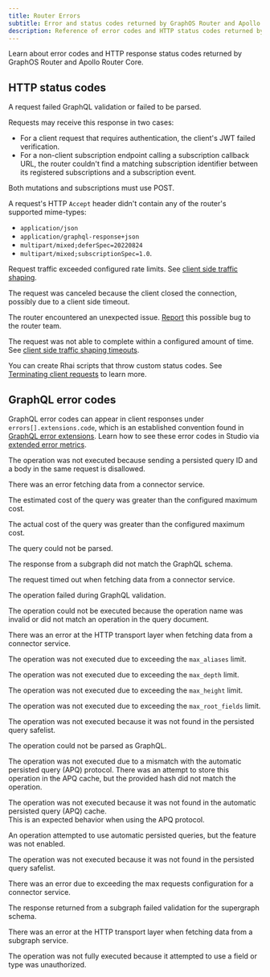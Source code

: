 ```yaml
---
title: Router Errors
subtitle: Error and status codes returned by GraphOS Router and Apollo Router Core
description: Reference of error codes and HTTP status codes returned by Apollo GraphOS Router and Apollo Router Core, including explanations and solutions.
---
```


Learn about error codes and HTTP response status codes returned by GraphOS Router and Apollo Router Core.

## HTTP status codes

<PropertyList kind="errCodes">
<Property name="400" short="Bad request">

A request failed GraphQL validation or failed to be parsed.

</Property>
<Property name="401" short="Unauthorized">

Requests may receive this response in two cases:

- For a client request that requires authentication, the client's JWT failed verification.
- For a non-client subscription endpoint calling a subscription callback URL, the router couldn't find a matching subscription identifier between its registered subscriptions and a subscription event.

</Property>
<Property name="405" short="Method not allowed">

<Note>

Both mutations and subscriptions must use POST.

</Note>

</Property>
<Property name="406" short="Not acceptable">

A request's HTTP `Accept` header didn't contain any of the router's supported mime-types:

- `application/json`
- `application/graphql-response+json`
- `multipart/mixed;deferSpec=20220824`
- `multipart/mixed;subscriptionSpec=1.0`.

</Property>

<Property name="429" short="Too many requests">

Request traffic exceeded configured rate limits. See [client side traffic shaping](/router/configuration/traffic-shaping/#client-side-traffic-shaping).

</Property>
<Property name="499" short="Request canceled by client">

The request was canceled because the client closed the connection, possibly due to a client side timeout.

</Property>
<Property name="500" short="Internal server error">

The router encountered an unexpected issue. [Report](https://github.com/apollographql/router/issues/new?assignees=&labels=raised+by+user&projects=&template=bug_report.md&title=) this possible bug to the router team.

</Property>

<Property name="504" short="Request timed out">

The request was not able to complete within a configured amount of time. See [client side traffic shaping timeouts](/router/configuration/traffic-shaping/#timeouts).

</Property>
</PropertyList>

<Note>

You can create Rhai scripts that throw custom status codes. See [Terminating client requests](/graphos/reference/router/rhai#terminating-client-requests) to learn more.

</Note>

## GraphQL error codes

GraphQL error codes can appear in client responses under `errors[].extensions.code`, which is an established convention found in [GraphQL error extensions](https://spec.graphql.org/October2021/#sec-Errors.Error-result-format). Learn how to see these error codes in Studio via [extended error metrics](/graphos/routing/graphos-reporting#enabling-extended-error-reporting).

<PropertyList kind="errCodes">

<Property name="CANNOT_SEND_PQ_ID_AND_BODY">

The operation was not executed because sending a persisted query ID and a
body in the same request is disallowed.

</Property>
<Property name="CONNECTOR_FETCH">

There was an error fetching data from a connector service.

</Property>
<Property name="COST_ESTIMATED_TOO_EXPENSIVE">

The estimated cost of the query was greater than the configured maximum cost.

</Property>
<Property name="COST_ACTUAL_TOO_EXPENSIVE">

The actual cost of the query was greater than the configured maximum cost.

</Property>
<Property name="COST_QUERY_PARSE_FAILURE">

The query could not be parsed.

</Property>
<Property name="COST_RESPONSE_TYPING_FAILURE">

The response from a subgraph did not match the GraphQL schema.

</Property>
<Property name="GATEWAY_TIMEOUT">

The request timed out when fetching data from a connector service.

</Property>
<Property name="GRAPHQL_VALIDATION_FAILED">

The operation failed during GraphQL validation.

</Property>
<Property name="GRAPHQL_UNKNOWN_OPERATION_NAME">

The operation could not be executed because the operation name was invalid or
did not match an operation in the query document.

</Property>
<Property name="HTTP_CLIENT_ERROR">

There was an error at the HTTP transport layer when fetching data from a
connector service.

</Property>
<Property name="MAX_ALIASES_LIMIT">

The operation was not executed due to exceeding the `max_aliases` limit.

</Property>
<Property name="MAX_DEPTH_LIMIT">

The operation was not executed due to exceeding the `max_depth` limit.

</Property>
<Property name="MAX_HEIGHT_LIMIT">

The operation was not executed due to exceeding the `max_height` limit.

</Property>
<Property name="MAX_ROOT_FIELDS_LIMIT">

The operation was not executed due to exceeding the `max_root_fields` limit.

</Property>
<Property name="QUERY_NOT_IN_SAFELIST">

The operation was not executed because it was not found in the persisted query
safelist.

</Property>
<Property name="PARSING_ERROR">

The operation could not be parsed as GraphQL.

</Property>
<Property name="PERSISTED_QUERY_HASH_MISMATCH">

The operation was not executed due to a mismatch with the automatic persisted query (APQ) protocol.
There was an attempt to store this operation in the APQ cache, but the provided hash did not match the operation.

</Property>
<Property name="PERSISTED_QUERY_NOT_FOUND">

The operation was not executed because it was not found in the automatic persisted query (APQ) cache.  
This is an expected behavior when using the APQ protocol.

</Property>
<Property name="PERSISTED_QUERY_NOT_SUPPORTED">

An operation attempted to use automatic persisted queries, but the feature was not enabled.

</Property>
<Property name="PERSISTED_QUERY_NOT_IN_LIST">

The operation was not executed because it was not found in the persisted query
safelist.

</Property>
<Property name="REQUEST_LIMIT_EXCEEDED">

There was an error due to exceeding the max requests configuration for a
connector service.

</Property>
<Property name="RESPONSE_VALIDATION_FAILED">

The response returned from a subgraph failed validation for the supergraph
schema.

</Property>
<Property name="SUBREQUEST_HTTP_ERROR">

There was an error at the HTTP transport layer when fetching data from a subgraph service.

</Property>
<Property name="UNAUTHORIZED_FIELD_OR_TYPE">

The operation was not fully executed because it attempted to use a field
or type was unauthorized.

</Property>
</PropertyList>
